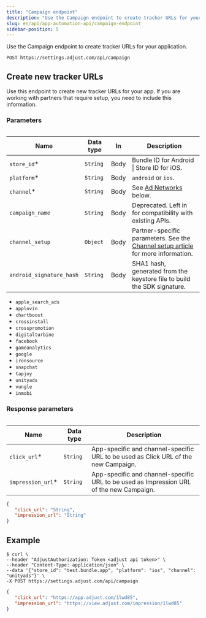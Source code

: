 ```yaml
---
title: "Campaign endpoint"
description: "Use the Campaign endpoint to create tracker URLs for your application."
slug: en/api/app-automation-api/campaign-endpoint
sidebar-position: 5
---
```


Use the Campaign endpoint to create tracker URLs for your application.

```http title="Endpoint" "/campaign"
POST https://settings.adjust.com/api/campaign
```

## Create new tracker URLs

Use this endpoint to create new tracker URLs for your app. If you are working with partners that require setup, you need to include this information.

### Parameters

<Table>

| Name                     | Data type | In   | Description                                                                                                                  |
| ------------------------ | --------- | ---- | ---------------------------------------------------------------------------------------------------------------------------- |
| `store_id`\*             | `String`  | Body | Bundle ID for Android \| Store ID for iOS.                                                                                   |
| `platform`\*             | `String`  | Body | `android` or `ios`.                                                                                                          |
| `channel`\*              | `String`  | Body | See [Ad Networks](#ad-networks) below.                                                                                       |
| `campaign_name`          | `String`  | Body | Deprecated. Left in for compatibility with existing APIs.                                                                    |
| `channel_setup`          | `Object`  | Body | Partner-specific parameters. See the [Channel setup article](/en/api/app-automation-api/channel-setup) for more information. |
| `android_signature_hash` | `String`  | Body | SHA1 hash, generated from the keystore file to build the SDK signature.                                                      |

</Table>

<Accordion title="Ad networks">

-  `apple_search_ads`
-  `applovin`
-  `chartboost`
-  `crossinstall`
-  `crosspromotion`
-  `digitalturbine`
-  `facebook`
-  `gameanalytics`
-  `google`
-  `ironsource`
-  `snapchat`
-  `tapjoy`
-  `unityads`
-  `vungle`
-  `inmobi`

</Accordion>

### Response parameters

<Table>

| Name               | Data type | Description                                                                             |
| ------------------ | --------- | --------------------------------------------------------------------------------------- |
| `click_url`\*      | `String`  | App-specific and channel-specific URL to be used as Click URL of the new Campaign.      |
| `impression_url`\* | `String`  | App-specific and channel-specific URL to be used as Impression URL of the new Campaign. |

</Table>

```json title="Response format"
{
   "click_url": "String",
   "impression_url": "String"
}
```

## Example

```console title="cURL" '"store_id"' '"platform"' '"channel"'
$ curl \
--header "AdjustAuthorization: Token <adjust api token>" \
--header "Content-Type: application/json" \
--data '{"store_id": "test.bundle.app", "platform": "ios", "channel": "unityads"}' \
-X POST https://settings.adjust.com/api/campaign
```

```json title="Success response"
{
   "click_url": "https://app.adjust.com/1lwd85",
   "impression_url": "https://view.adjust.com/impression/1lwd85"
}
```
